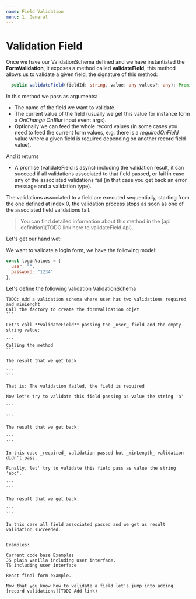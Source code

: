 ```yaml
---
name: Field Validation
menu: 1. General
---
```


# Validation Field

Once we have our ValidationSchema defined and we have instantiated the **FormValidation**, it exposes
a method called **validateField**, this method allows us to validate a given field, the signature of this
method:

```typescript
  public validateField(fieldId: string, value: any,values?: any): Promise<ValidationResult> {
```

In this method we pass as arguments:

- The name of the field we want to validate.
- The current value of the field (usually we get this value for instance form a _OnChange_ _OnBlur_ input event args).
- Optionally we can feed the whole record values (in some cases you need to feed the current form values, e.g. there is a _requiredOnField_ value where
  a given field is required depending on another record field value).

And it returns

- A promise (validateField is async) including the validation result, it can succeed if all validations associated to that field passed, or fail in case any of the associated validations
  fail (in that case you get back an error message and a validation type).

The validations associated to a field are executed sequentially, starting from the one defined at index 0, the validation process stops as soon as one of the associated
field validations fail.

> You can find detailed information about this method in the [api definition](TODO link here to validateField api).

Let's get our hand wet:

We want to validate a login form, we have the following model:

```javascript
const loginValues = {
  user: "",
  password: "1234"
};
```

Let's define the following validation ValidationSchema

````
TODO: Add a validation schema where user has two validations required and minLenght
Call the factory to create the formValidation objet
```

Let's call **validateField** passing the _user_ field and the empty string value:

```
Calling the method
```

The result that we get back:

```
```

That is: The validation failed, the field is required

Now let's try to validate this field passing as value the string 'a'

```

```

The result that we get back:

```
```

In this case _required_ validation passed but _minLength_ validation didn't pass.

Finally, let' try to validate this field pass as value the string 'abc'.

```
```

The result that we get back:

```
```

In this case all field associated passed and we get as result validation succeeded.


Examples:

Current code base Examples
JS plain vanilla including user interface.
TS including user interface

React final form example.

Now that you know how to validate a field let's jump into adding [record validations](TODO Add link)
````
